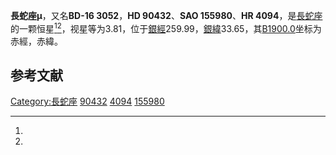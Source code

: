 {{Starbox begin
| name = 長蛇座μ
}}
{{Starbox observe
| epoch = [[J2000.0|J2000.0]]
| constell = [[長蛇座|長蛇座]]<ref name=SIMBAD>{{cite web
 | url=http://simbad.u-strasbg.fr/simbad/sim-id?Ident=HR+4094
 | title =Pulsating variable Star
 | publisher=Centre de Données astronomiques de Strasbourg
 | work=SIMBAD
 | accessdate=2012-07-13}}</ref><ref name=DATA>{{cite web
 | url=http://vizier.u-strasbg.fr/viz-bin/VizieR-5?-out.add=.&-source=5050&-corr=PK=HR&-out.max=9999&HR=4094
 | title =VizieR Detailed Page
 | accessdate=2012-07-13}}</ref>
| 星官 = 
| ra = {{RA|10|26|5.4}}<ref name=SIMBAD /><ref name=DATA />
| dec = {{DEC|-16|50|11}}<ref name=SIMBAD /><ref name=DATA />
| appmag_v = 3.81<ref name=SIMBAD /><ref name=DATA />
}}
{{Starbox character
| class = K4.5III<ref name=SIMBAD /><ref name=DATA />
| b-v = 1.48<ref name=SIMBAD /><ref name=DATA />
| u-b = 1.82<ref name=SIMBAD /><ref name=DATA />
| r-i = 0.83<ref name=SIMBAD /><ref name=DATA />
| variable = 
}}
{{Starbox astrometry
| radial_v = 1.82
| prop_mo_ra = 40
| parallax = 0.018
| p_error = 
}}
{{Starbox catalog
| names =BD-16 3052，[[SAO星表|SAO]] 155980，[[HD星表|HD]] 90432，[[HR星表|HR]] 4094}}
{{Starbox reference |Simbad=HR+4094}}
{{Starbox end}}

'''長蛇座μ'''，又名'''BD-16 3052'''，'''HD 90432'''、'''SAO 155980'''、'''HR 4094'''，是[[長蛇座|長蛇座]]的一颗恒星<ref name=SIMBAD /><ref name=DATA />，视星等为3.81，位于[[銀道座標系|銀經]]259.99，[[銀道座標系|銀緯]]33.65，其[[B1900.0|B1900.0]]坐标为赤經{{RA|10|21|15.2}}，赤緯{{DEC|-16|33.65|33}}。

== 参考文献 ==
{{reflist}}

{{star-stub}}

{{長蛇座恒星}}
{{星官|张宿|6|5}}
[[Category:長蛇座|Category:長蛇座]]
[[Category:HD和HDE天體|90432]]
[[Category:HR天體|4094]]
[[Category:SAO天體|155980]]
